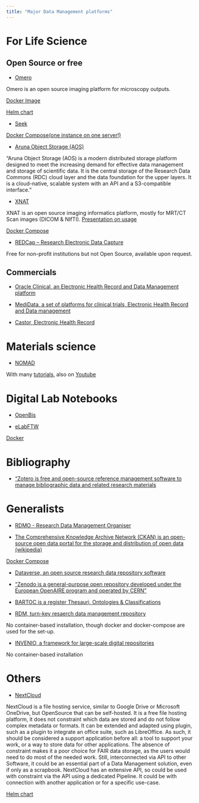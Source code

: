 ```yaml
---
title: "Major Data Management platforms"
---
```


# For Life Science

## Open Source or free

* [Omero](https://www.openmicroscopy.org/omero/)

Omero is an open source imaging platform for microscopy outputs.

[Docker Image](https://hub.docker.com/r/openmicroscopy/omero-web-standalone)

[Helm chart](https://github.com/manics/kubernetes-omero)

* [Seek](https://seek4science.org/)

[Docker Compose(one instance on one server!)](https://docs.seek4science.org/tech/docker/docker-compose.html)

* [Aruna Object Storage (AOS)](https://aruna-storage.org/)

"Aruna Object Storage (AOS) is a modern distributed storage platform designed to meet the increasing demand for effective data management and storage of scientific data. It is the central storage of the Research Data Commons (RDC) cloud layer and the data foundation for the upper layers. It is a cloud-native, scalable system with an API and a S3-compatible interface."

* [XNAT](https://www.xnat.org/)

XNAT is an open source imaging informatics platform, mostly for MRT/CT Scan images (DICOM & NIfTI). [Presentation on usage](https://tu-dresden.de/bereichsuebergreifendes/nic/ressourcen/dateien/nic-data-management/2020-12-10_Neukam_X-Nat-Data-Management.pdf?lang=de)

[Docker Compose](https://github.com/NrgXnat/xnat-docker-compose)

* [REDCap – Research Electronic Data Capture](https://www.project-redcap.org/)

Free for non-profit institutions but not Open Source, available upon request.

## Commercials

* [Oracle Clinical, an Electronic Health Record and Data Management platform](https://www.oracle.com/life-sciences/clinical-trials/)

* [MediData, a set of platforms for clinical trials, Electronic Health Record and Data management](https://www.medidata.com)

* [Castor, Electronic Health Record](https://www.castoredc.com/electronic-data-capture-system/)

# Materials science

* [NOMAD](https://nomad-lab.eu/nomad-lab/)

With many [tutorials](https://www.fairmat-nfdi.eu/fairmat/outreach-fairmat/tutorials-fairmat), also on [Youtube](https://www.youtube.com/watch?v=FqTTeAgqiuw)

# Digital Lab Notebooks

* [OpenBis](https://openbis.ch/)

* [eLabFTW](https://www.elabftw.net/)

[Docker](https://doc.elabftw.net/install.html)

# Bibliography

* ["Zotero is free and open-source reference management software to manage bibliographic data and related research materials](https://www.zotero.org/)

# Generalists

* [RDMO - Research Data Management Organiser](https://rdmorganiser.github.io/en/)

* [The Comprehensive Knowledge Archive Network (CKAN) is an open-source open data portal for the storage and distribution of open data (wikipedia)](https://ckan.org/)

[Docker Compose](https://docs.ckan.org/en/2.11/maintaining/installing/index.html)

* [Dataverse, an open source research data repository software](https://dataverse.org/)

* ["Zenodo is a general-purpose open repository developed under the European OpenAIRE program and operated by CERN"](https://zenodo.org/)

* [BARTOC is a register Thesauri, Ontologies & Classifications](https://bartoc.org/)

* [RDM, turn-key resaerch data management repository](https://inveniordm.docs.cern.ch/)

No container-based installation, though docker and docker-compose are used for the set-up.

* [INVENIO, a framework for large-scale digital repositories](https://invenio.readthedocs.io/en/latest/)

No container-based installation

# Others

* [NextCloud](https://nextcloud.com/)

NextCloud is a file hosting service, similar to Google Drive or Microsoft OneDrive, but OpenSource that can be self-hosted. It is a free file hosting platform, it does not constraint which data are stored and do not follow complex metadata or formats. It can be extended and adapted using plugin, such as a plugin to integrate an office suite, such as LibreOffice.
As such, it should be considered a support application before all: a tool to support your work, or a way to store data for other applications. The absence of constraint makes it a poor choice for FAIR data storage, as the users would need to do most of the needed work. Still, interconnected via API to other Software, it could be an essential part of a Data Management solution, even if only as a scrapbook.
NextCloud has an extensive API, so could be used with constraint via the API using a dedicated Pipeline. It could be with connection with another application or for a specific use-case.

[Helm chart](https://github.com/nextcloud/helm)